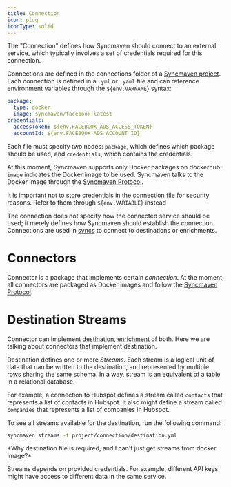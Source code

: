 ```yaml
---
title: Connection
icon: plug
iconType: solid
---
```


The "Connection" defines how Syncmaven should connect to an external service, which typically involves a set of credentials required for this connection.

Connections are defined in the connections folder of a [Syncmaven project](/fundametals/project). Each connection is defined in a `.yml` or `.yaml`
file and can reference environment variables through the `${env.VARNAME`} syntax:

```yaml
package:
  type: docker
  image: syncmaven/facebook:latest
credentials:
  accessToken: ${env.FACEBOOK_ADS_ACCESS_TOKEN}
  accountId: ${env.FACEBOOK_ADS_ACCOUNT_ID}
```

Each file must specify two nodes: `package`, which defines which package should be used, and `credentials`,
which contains the credentials.

At this moment, Syncmaven supports only Docker packages on dockerhub. `image` indicates the Docker image to be used.
Syncmaven talks to the Docker image through the [Syncmaven Protocol](/fundametals/protocol).

<Info> It is important not to store credentials in the connection file for security reasons. Refer to them through `${env.VARIABLE}` instead</Info>

The connection does not specify how the connected service should be used; it merely defines how Syncmaven should establish the connection. Connections are used in [syncs](/fundamentals/syncs)
to connect to destinations or enrichments.

# Connectors

Connector is a package that implements certain *connection*. At the moment, all connectors are packaged as Docker images
and follow the [Syncmaven Protocol](/fundametals/protocol).

# Destination Streams

Connector can implement [destination](/fundamentals/destination), [enrichment](/fundamentals/destination) of both.
Here we are talking about connectors that implement destination.

Destination defines one or more *Streams*. Each stream is a logical unit of data that can be written to the destination, and
represented by multiple rows sharing the same schema. In a way, stream is an equivalent of a table in a relational database.

For example, a connection to Hubspot defines a stream called `contacts` that represents a list of contacts in Hubspot. It
also might define a stream called `companies` that represents a list of companies in Hubspot.

To see all streams available for the destination, run the following command:

```bash
syncmaven streams -f project/connection/destination.yml
```

<Info>
  *Why destination file is required, and I can't just get streams from docker image?*

  Streams depends on provided credentials. For example, different API keys might have access to different data in the same service.
</Info>